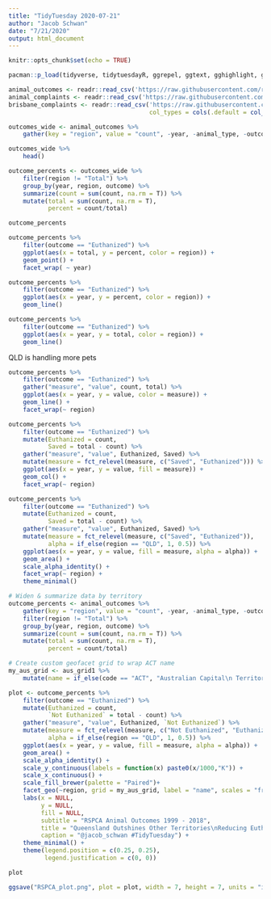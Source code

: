 ```yaml
---
title: "TidyTuesday 2020-07-21"
author: "Jacob Schwan"
date: "7/21/2020"
output: html_document
---
```


```r
knitr::opts_chunk$set(echo = TRUE)
```

```r
pacman::p_load(tidyverse, tidytuesdayR, ggrepel, ggtext, gghighlight, geofacet, RColorBrewer)
```

```r
animal_outcomes <- readr::read_csv('https://raw.githubusercontent.com/rfordatascience/tidytuesday/master/data/2020/2020-07-21/animal_outcomes.csv')
animal_complaints <- readr::read_csv('https://raw.githubusercontent.com/rfordatascience/tidytuesday/master/data/2020/2020-07-21/animal_complaints.csv')
brisbane_complaints <- readr::read_csv('https://raw.githubusercontent.com/rfordatascience/tidytuesday/master/data/2020/2020-07-21/brisbane_complaints.csv',
                                       col_types = cols(.default = col_character()))
```

```r
outcomes_wide <- animal_outcomes %>%
    gather(key = "region", value = "count", -year, -animal_type, -outcome)

outcomes_wide %>%
    head()
```

```r
outcome_percents <- outcomes_wide %>%
    filter(region != "Total") %>%
    group_by(year, region, outcome) %>%
    summarize(count = sum(count, na.rm = T)) %>%
    mutate(total = sum(count, na.rm = T),
           percent = count/total)

outcome_percents
```

```r
outcome_percents %>%
    filter(outcome == "Euthanized") %>%
    ggplot(aes(x = total, y = percent, color = region)) +
    geom_point() +
    facet_wrap( ~ year)
```

```r
outcome_percents %>%
    filter(outcome == "Euthanized") %>%
    ggplot(aes(x = year, y = percent, color = region)) +
    geom_line()
```



```r
outcome_percents %>%
    filter(outcome == "Euthanized") %>%
    ggplot(aes(x = year, y = total, color = region)) +
    geom_line()
```

QLD is handling more pets 

```r
outcome_percents %>%
    filter(outcome == "Euthanized") %>%
    gather("measure", "value", count, total) %>%
    ggplot(aes(x = year, y = value, color = measure)) +
    geom_line() +
    facet_wrap(~ region)
```

```r
outcome_percents %>%
    filter(outcome == "Euthanized") %>%
    mutate(Euthanized = count,
           Saved = total - count) %>%
    gather("measure", "value", Euthanized, Saved) %>%
    mutate(measure = fct_relevel(measure, c("Saved", "Euthanized"))) %>%
    ggplot(aes(x = year, y = value, fill = measure)) +
    geom_col() +
    facet_wrap(~ region)
```

```r
outcome_percents %>%
    filter(outcome == "Euthanized") %>%
    mutate(Euthanized = count,
           Saved = total - count) %>%
    gather("measure", "value", Euthanized, Saved) %>%
    mutate(measure = fct_relevel(measure, c("Saved", "Euthanized")),
           alpha = if_else(region == "QLD", 1, 0.5)) %>%
    ggplot(aes(x = year, y = value, fill = measure, alpha = alpha)) +
    geom_area() +
    scale_alpha_identity() +
    facet_wrap(~ region) + 
    theme_minimal()
```


```r
# Widen & summarize data by territory
outcome_percents <- animal_outcomes %>%
    gather(key = "region", value = "count", -year, -animal_type, -outcome) %>%
    filter(region != "Total") %>%
    group_by(year, region, outcome) %>%
    summarize(count = sum(count, na.rm = T)) %>%
    mutate(total = sum(count, na.rm = T),
           percent = count/total)

# Create custom geofacet grid to wrap ACT name
my_aus_grid <- aus_grid1 %>%
    mutate(name = if_else(code == "ACT", "Australian Capital\n Territory", name))

plot <- outcome_percents %>%
    filter(outcome == "Euthanized") %>%
    mutate(Euthanized = count,
           `Not Euthanized` = total - count) %>%
    gather("measure", "value", Euthanized, `Not Euthanized`) %>%
    mutate(measure = fct_relevel(measure, c("Not Euthanized", "Euthanized")),
           alpha = if_else(region == "QLD", 1, 0.5)) %>%
    ggplot(aes(x = year, y = value, fill = measure, alpha = alpha)) +
    geom_area() +
    scale_alpha_identity() +
    scale_y_continuous(labels = function(x) paste0(x/1000,"K")) +
    scale_x_continuous() +
    scale_fill_brewer(palette = "Paired")+ 
    facet_geo(~region, grid = my_aus_grid, label = "name", scales = "free_x") +
    labs(x = NULL,
         y = NULL,
         fill = NULL,
         subtitle = "RSPCA Animal Outcomes 1999 - 2018",
         title = "Queensland Outshines Other Territories\nReducing Euthanization While Increasing Rescues",
         caption = "@jacob_schwan #TidyTuesday") +
    theme_minimal() +
    theme(legend.position = c(0.25, 0.25),
          legend.justification = c(0, 0))

plot
```

```r
ggsave("RSPCA_plot.png", plot = plot, width = 7, height = 7, units = "in", dpi = 320)
```

